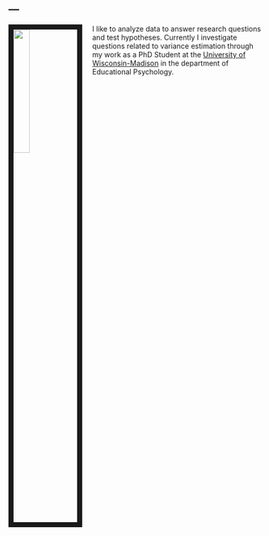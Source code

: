 ---
---

<link rel="stylesheet" href="styles.css" type="text/css">

<img src="images/stan_1.jpg" style="width:25%; border:10px solid; margin-right: 20px" align="left">

I like to analyze data to answer research questions and test hypotheses. Currently I investigate questions related to variance estimation through my work as a PhD Student at the [University of Wisconsin-Madison](https://edpsych.education.wisc.edu/academics/quantitative-methods/) in the department of Educational Psychology. 